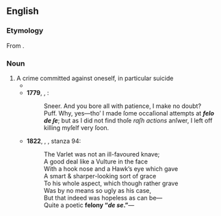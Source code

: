 {{also|felo-de-se}}
==English==

===Etymology===
From {{der|en|la|fello|felō|t=felon}} {{m|la|dē|t=of}} {{m|la|sē|t=himself}}.

===Noun===
{{en-noun|-}}

# A crime committed against oneself, in particular suicide
#* {{quote-text|en|year=1776|author=Thomas Paine|title=Common Sense - Chapter 1 - Page 7-8|passage=How came the king by a power which the people are afraid to trust, and always obliged to check? Such a power could not be the gift of a wise people, neither can any power, which needs checking, be from God; yet the provision, which the constitution makes, supposes such a power to exist. But the provision is unequal to the task; the means either cannot or will not accomplish the end, and the whole affair is a '''felo de se'''; for as the greater weight will always carry up the less, and as all the wheels of a machine are put in motion by one, it only remains to know which power in the constitution has the most weight, for that will govern; and though the others, or a part of them, may clog, or, as the phrase is, check the rapidity of its motion, yet so long as they cannot stop it, their endeavors will be ineffectual; the first moving power will at last have its way, and what it wants in speed is supplied by time.}}
#* '''1779''', {{w|Richard Brinsley Sheridan}}, ''{{w|The Critic (play)|The Critic: or, A Tragedy Rehearsed}}'':
#*: Sneer. And you bore all with patience, I make no doubt?<br>Puff. Why, yes—tho’ I made ſome occaſional attempts at '''''felo de ſe'''''; but as I did not find thoſe ''raſh actions'' anſwer, I left off killing myſelf very ſoon.
#* '''1822''', {{w|Lord Byron}}, ''{{w|The Vision of Judgement}}'', stanza 94:
#*: The Varlet was not an ill-favoured knave;<br>A good deal like a Vulture in the face<br>With a hook nose and a Hawk’s eye which gave<br>A smart & sharper-looking sort of grace<br>To his whole aspect, which though rather grave<br>Was by no means so ugly as his case,<br>But that indeed was hopeless as can be—<br>Quite a poetic '''felony “''de se''.”'''—
#: {{syn|en|suicide}}
